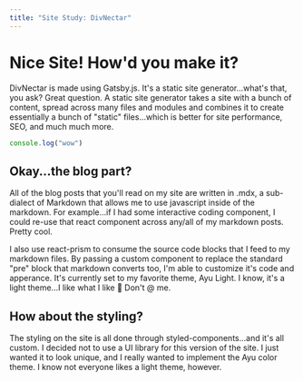 ```yaml
---
title: "Site Study: DivNectar"
---
```


# Nice Site! How'd you make it?

DivNectar is made using Gatsby.js. It's a static site generator...what's that, you ask? Great question. A static site generator takes a site with a bunch of content, spread across many files and modules and combines it to create essentially a bunch of "static" files...which is better for site performance, SEO, and much much more.

```js
console.log("wow")
```

## Okay...the blog part?

All of the blog posts that you'll read on my site are written in .mdx, a sub-dialect of Markdown that allows me to use javascript inside of the markdown. For example...if I had some interactive coding component, I could re-use that react component across any/all of my markdown posts. Pretty cool.

I also use react-prism to consume the source code blocks that I feed to my markdown files. By passing a custom component to replace the standard "pre" block that markdown converts too, I'm able to customize it's code and apperance. It's currently set to my favorite theme, Ayu Light. I know, it's a light theme...I like what I like 🤷 Don't @ me.

## How about the styling?

The styling on the site is all done through styled-components...and it's all custom. I decided not to use a UI library for this version of the site. I just wanted it to look unique, and I really wanted to implement the Ayu color theme. I know not everyone likes a light theme, however.
